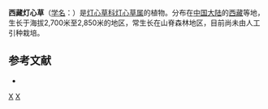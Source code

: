 {{Speciesbox 
| genus = Juncus
| species = tibeticus
| authority = Egor.
}}

'''西藏灯心草'''（[[学名|学名]]：{{lang|la|''Juncus tibeticus''}}）是[[灯心草科|灯心草科]][[灯心草属|灯心草属]]的植物。分布在[[中国大陆|中国大陆]]的[[西藏|西藏]]等地，生长于海拔2,700米至2,850米的地区，常生长在山脊森林地区，目前尚未由人工引种栽培。

== 参考文献 ==
<div class="references-small">
* {{cite web| url =http://www.bioinfo.cn/db05/KmzwSpecies.php?action=view&id=25211| title =西藏灯心草| work =《中国高等植物数据库全库》| publisher =中国科学院微生物研究所| author =昆明植物研究所| accessdate =2009-02-25| deadurl =yes| archiveurl =https://web.archive.org/web/20160305052234/http://www.bioinfo.cn/db05/KmzwSpecies.php?action=view&id=25211| archivedate =2016-03-05| df =}}
</div>
{{Taxonbar|from=Q15232578}}

[[Category:灯心草属|X]]
[[Category:西藏植物|X]]